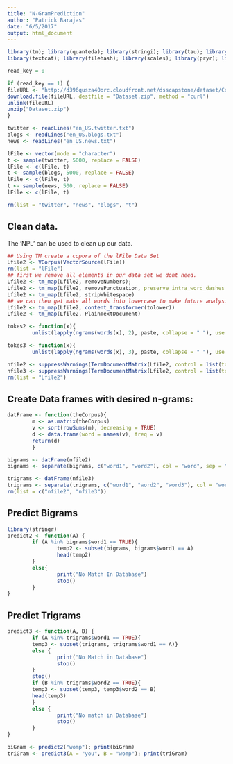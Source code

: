 ```yaml
---
title: "N-GramPrediction"
author: "Patrick Barajas"
date: "6/5/2017"
output: html_document
---
```


```r
library(tm); library(quanteda); library(stringi); library(tau); library(openNLP);
library(textcat); library(filehash); library(scales); library(pryr); library(tidyr);
```


```r
read_key = 0 

if (read_key == 1) { 
fileURL <- "http://d396qusza40orc.cloudfront.net/dsscapstone/dataset/Coursera-SwiftKey.zip"
download.file(fileURL, destfile = "Dataset.zip", method = "curl")
unlink(fileURL)
unzip("Dataset.zip")
}
```


```r
twitter <- readLines("en_US.twitter.txt")
blogs <- readLines("en_US.blogs.txt")
news <- readLines("en_US.news.txt")
```

```r
lFile <- vector(mode = "character")
t <- sample(twitter, 5000, replace = FALSE)
lFile <- c(lFile, t)
t <- sample(blogs, 5000, replace = FALSE)
lFile <- c(lFile, t)
t <- sample(news, 500, replace = FALSE)
lFile <- c(lFile, t)

rm(list = "twitter", "news", "blogs", "t")
```

## Clean data.
The 'NPL' can be used to clean up our data.
```r
## Using TM create a copora of the lFile Data Set
Lfile2 <- VCorpus(VectorSource(lFile))
rm(list = "lFile")
## first we remove all elements in our data set we dont need.
Lfile2 <- tm_map(Lfile2, removeNumbers);
Lfile2 <- tm_map(Lfile2, removePunctuation, preserve_intra_word_dashes = TRUE)
Lfile2 <- tm_map(Lfile2, stripWhitespace)
## we can then get make all words into lowercase to make future analysis easier.
Lfile2 <- tm_map(Lfile2, content_transformer(tolower))
Lfile2 <- tm_map(Lfile2, PlainTextDocument)

```

```r
tokes2 <- function(x){
        unlist(lapply(ngrams(words(x), 2), paste, collapse = " "), use.names = FALSE) }

tokes3 <- function(x){
        unlist(lapply(ngrams(words(x), 3), paste, collapse = " "), use.names = FALSE) }
```

```r
nfile2 <- suppressWarnings(TermDocumentMatrix(Lfile2, control = list(tokenize = tokes2)))
nfile3 <- suppressWarnings(TermDocumentMatrix(Lfile2, control = list(tokenize = tokes3)))
rm(list = "Lfile2")
```

## Create Data frames with desired n-grams:
```r
datFrame <- function(theCorpus){
        m <- as.matrix(theCorpus)
        v <- sort(rowSums(m), decreasing = TRUE)
        d <- data.frame(word = names(v), freq = v)
        return(d)
        }
```

```r
bigrams <- datFrame(nfile2)
bigrams <- separate(bigrams, c("word1", "word2"), col = "word", sep = "_")

trigrams <- datFrame(nfile3)
trigrams <- separate(trigrams, c("word1", "word2", "word3"), col = "word", sep = "_")
rm(list = c("nfile2", "nfile3"))
```

## Predict Bigrams
```r
library(stringr)
predict2 <- function(A) {
        if (A %in% bigrams$word1 == TRUE){
                temp2 <- subset(bigrams, bigrams$word1 == A)
                head(temp2)
        }
        else{
                print("No Match In Database")
                stop()
        }
}
```

## Predict Trigrams
```r
predict3 <- function(A, B) {
        if (A %in% trigrams$word1 == TRUE){
        temp3 <- subset(trigrams, trigrams$word1 == A)}
        else {
                print("No Match in Database")
                stop()
        }
        stop()
        if (B %in% trigrams$word2 == TRUE){ 
        temp3 <- subset(temp3, temp3$word2 == B)
        head(temp3)
        }
        else {
                print("No match in Database")
                stop()
        }
}
```

```r
biGram <- predict2("womp"); print(biGram)
triGram <- predict3(A = "you", B = "womp"); print(triGram)
```


